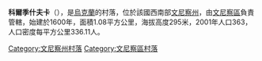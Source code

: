 {{coord|49|5|30|N|28|45|16|E|scale:30000|display=title}}

'''科爾季什夫卡'''（{{lang-uk|Кордишівка}}），是[[烏克蘭|烏克蘭]]的村落，位於該國西南部[[文尼察州|文尼察州]]，由[[文尼察區|文尼察區]]負責管轄，始建於1600年，面積1.08平方公里，海拔高度295米，2001年人口363，人口密度每平方公里336.11人。

[[Category:文尼察州村落|Category:文尼察州村落]]
[[Category:文尼察區村落|Category:文尼察區村落]]


{{Vinnytsia-geo-stub}}